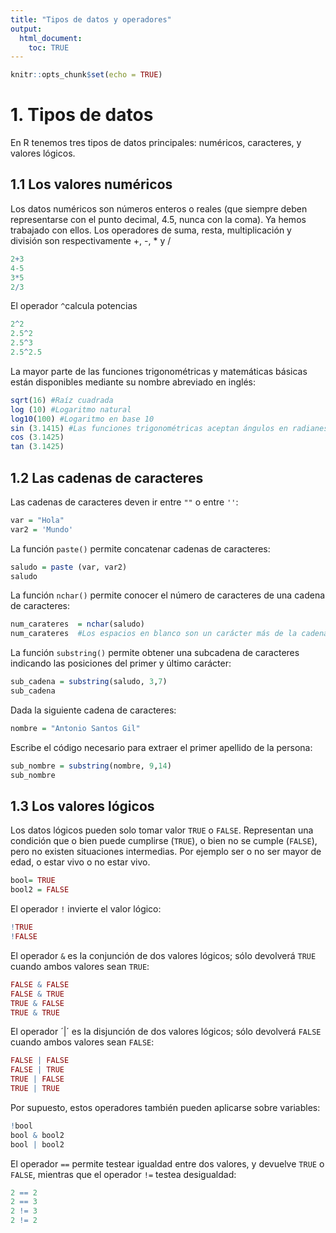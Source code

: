 ```yaml
---
title: "Tipos de datos y operadores"
output: 
  html_document:
    toc: TRUE
---
```


```r
knitr::opts_chunk$set(echo = TRUE)
```

# 1. Tipos de datos
En R tenemos tres tipos de datos principales: numéricos, caracteres, y valores lógicos. 

## 1.1 Los valores numéricos
Los datos numéricos son números enteros o reales (que siempre deben representarse con el punto decimal, 4.5, nunca con la coma). Ya hemos trabajado con ellos. Los operadores de suma, resta, multiplicación y división son respectivamente +, -, * y / 

```r
2+3
4-5
3*5
2/3

```
El operador `^`calcula potencias

```r
2^2
2.5^2
2.5^3
2.5^2.5
```
La mayor parte de las funciones trigonométricas y matemáticas básicas están disponibles mediante su nombre abreviado en inglés:

```r
sqrt(16) #Raíz cuadrada
log (10) #Logaritmo natural
log10(100) #Logaritmo en base 10
sin (3.1415) #Las funciones trigonométricas aceptan ángulos en radianes
cos (3.1425)
tan (3.1425)
```

## 1.2 Las cadenas de caracteres
Las cadenas de caracteres deven ir entre `""` o entre `''`:

```r
var = "Hola"
var2 = 'Mundo'
```

La función `paste()` permite concatenar cadenas de caracteres:

```r
saludo = paste (var, var2)
saludo
```

La función `nchar()` permite conocer el número de caracteres de una cadena de caracteres:

```r
num_carateres  = nchar(saludo)
num_carateres  #Los espacios en blanco son un carácter más de la cadena
```
La función `substring()` permite obtener una subcadena de caracteres indicando las posiciones del primer y último carácter:

```r
sub_cadena = substring(saludo, 3,7)
sub_cadena
```

Dada la siguiente cadena de caracteres:
```r
nombre = "Antonio Santos Gil"
```

Escribe el código necesario para extraer el primer apellido de la persona:

```r
sub_nombre = substring(nombre, 9,14)
sub_nombre
```


## 1.3 Los valores lógicos
Los datos lógicos pueden solo tomar valor `TRUE` o `FALSE`. Representan una condición que o bien puede cumplirse (`TRUE`), o bien no se cumple (`FALSE`), pero no existen situaciones intermedias. Por ejemplo ser o no ser mayor de edad, o estar vivo o no estar vivo.

```r
bool= TRUE
bool2 = FALSE
```

El operador `!` invierte el valor lógico:

```r
!TRUE
!FALSE
```
El operador `&` es la conjunción de dos valores lógicos; sólo devolverá `TRUE` cuando ambos valores sean `TRUE`:

```r
FALSE & FALSE
FALSE & TRUE
TRUE & FALSE
TRUE & TRUE
```
El operador ´|´ es la disjunción de dos valores lógicos; sólo devolverá `FALSE` cuando ambos valores sean `FALSE`:

```r
FALSE | FALSE
FALSE | TRUE
TRUE | FALSE
TRUE | TRUE
```
Por supuesto, estos operadores también pueden aplicarse sobre variables:

```r
!bool
bool & bool2
bool | bool2
```

El operador `==` permite testear igualdad entre dos valores, y devuelve `TRUE` o `FALSE`, mientras que el operador `!=` testea desigualdad:

```r
2 == 2
2 == 3
2 != 3
2 != 2
```

